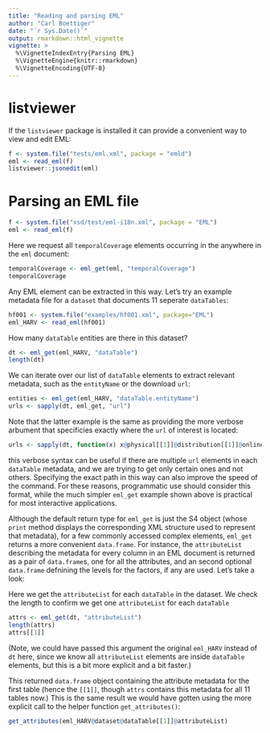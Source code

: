 ```yaml
---
title: "Reading and parsing EML"
author: "Carl Boettiger"
date: "`r Sys.Date()`"
output: rmarkdown::html_vignette
vignette: >
  %\VignetteIndexEntry{Parsing EML}
  %\VignetteEngine{knitr::rmarkdown}
  %\VignetteEncoding{UTF-8}
---
```



# listviewer

If the `listviewer` package is installed it can provide a convenient way to view and edit EML:

```r
f <- system.file("tests/eml.xml", package = "emld")
eml <- read_eml(f)
listviewer::jsonedit(eml)
```

# Parsing an EML file

```r
f <- system.file("xsd/test/eml-i18n.xml", package = "EML")
eml <- read_eml(f)
```

Here we request all `temporalCoverage` elements occurring in the anywhere in the `eml` document:

```r
temporalCoverage <- eml_get(eml, "temporalCoverage")
temporalCoverage
```


Any EML element can be extracted in this way. Let's try an example metadata file for a `dataset` that documents 11 seperate `dataTables`: 

```r
hf001 <- system.file("examples/hf001.xml", package="EML") 
eml_HARV <- read_eml(hf001)
```

How many `dataTable` entities are there in this dataset?

```r
dt <- eml_get(eml_HARV, "dataTable")
length(dt)
```

We can iterate over our list of `dataTable` elements to extract relevant metadata, such as the `entityName` or the download `url`:

```r
entities <- eml_get(eml_HARV, "dataTable.entityName")
urls <- sapply(dt, eml_get, "url")
```


Note that the latter example is the same as providing the more verbose arbument that specificies exactly where the `url` of interest is located:

```r
urls <- sapply(dt, function(x) x@physical[[1]]@distribution[[1]]@online@url)
```

this verbose syntax can be useful if there are multiple `url` elements in each `dataTable` metadata, and we are trying to get only certain ones and not others. Specifying the exact path in this way can also improve the speed of the command.  For these reasons, programmatic use should consider this format, while the much simpler `eml_get` example shown above is practical for most interactive applications.

Although the default return type for `eml_get` is just the S4 object (whose `print` method displays the corresponding XML structure used to represent that metadata), for a few commonly accessed complex elements, `eml_get` returns a more convenient `data.frame`.  For instance, the `attributeList` describing the metadata for every column in an EML document is returned as a pair of `data.frame`s, one for all the attributes, and an second optional `data.frame` defnining the levels for the factors, if any are used.  Let's take a look: 

Here we get the `attributeList` for each `dataTable` in the dataset. We check the length to confirm we get one `attributeList` for each `dataTable`

```r
attrs <- eml_get(dt, "attributeList") 
length(attrs)
attrs[[1]]
```

(Note, we could have passed this argument the original `eml_HARV` instead of `dt` here, since we know all `attributeList` elements are inside `dataTable` elements, but this is a bit more explicit and a bit faster.)

This returned `data.frame` object containing the attribute metadata for the first table (hence the `[[1]]`, though `attrs` contains this metadata for all 11 tables now.)  This is the same result we would have gotten using the more explicit call to the helper function `get_attributes()`:

```r
get_attributes(eml_HARV@dataset@dataTable[[1]]@attributeList)
```

